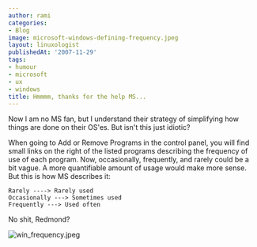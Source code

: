 ```yaml
---
author: rami
categories:
- Blog
image: microsoft-windows-defining-frequency.jpeg
layout: linuxologist
publishedAt: '2007-11-29'
tags:
- humour
- microsoft
- ux
- windows
title: Hmmmm, thanks for the help MS...
---
```


Now I am no MS fan, but I understand their strategy of simplifying how things are done on their OS'es. But isn't this just idiotic?

When going to Add or Remove Programs in the control panel, you will find small links on the right of the listed programs describing the frequency of use of each program. Now, occasionally, frequently, and rarely could be a bit vague. A more quantifiable amount of usage would make more sense. But this is how MS describes it:

    Rarely ----> Rarely used
    Occasionally ---> Sometimes used
    Frequently ---> Used often

No shit, Redmond?

![win_frequency.jpeg](/assets/images/content/blog/microsoft-windows-defining-frequency.jpeg)